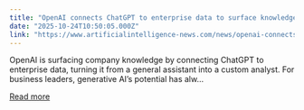 ```yaml
---
title: "OpenAI connects ChatGPT to enterprise data to surface knowledge"
date: "2025-10-24T10:50:05.000Z"
link: "https://www.artificialintelligence-news.com/news/openai-connects-chatgpt-enterprise-data-surface-knowledge/"
---
```


OpenAI is surfacing company knowledge by connecting ChatGPT to enterprise data, turning it from a general assistant into a custom analyst. For business leaders, generative AI&#8217;s potential has alw...

[Read more](https://www.artificialintelligence-news.com/news/openai-connects-chatgpt-enterprise-data-surface-knowledge/)
